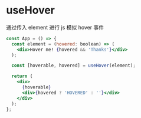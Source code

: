 
<Meta title="hooks/useHover" />

# useHover

通过传入 element 进行 js 模拟 hover 事件

```jsx
const App = () => {
  const element = (hovered: boolean) => (
    <div>Hover me! {hovered && 'Thanks'}</div>
  );

  const [hoverable, hovered] = useHover(element);

  return (
    <div>
      {hoverable}
      <div>{hovered ? 'HOVERED' : ''}</div>
    </div>
  );
};
```